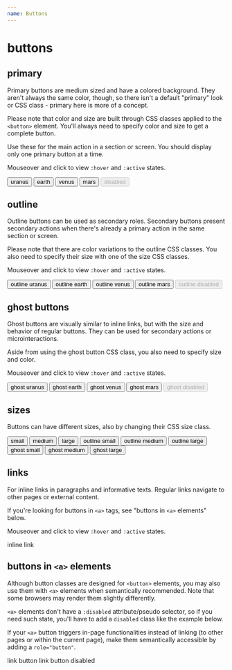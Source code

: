 ```yaml
---
name: Buttons
---
```



# buttons

## primary

Primary buttons are medium sized and have a colored background. They aren't always the same color, though, so there isn't a default "primary" look or CSS class - primary here is more of a concept.

Please note that color and size are built through CSS classes applied to the `<button>` element. You'll always need to specify color and size to get a complete button.

Use these for the main action in a section or screen. You should display only one primary button at a time.

Mouseover and click to view `:hover` and `:active` states.

<Playground>
  <button className="astro__btn astro__btn--uranus astro__btn--medium">
    uranus
  </button>

  <button className="astro__btn astro__btn--earth astro__btn--medium">
    earth
  </button>

  <button className="astro__btn astro__btn--venus astro__btn--medium">
    venus
  </button>

  <button className="astro__btn astro__btn--mars astro__btn--medium">
    mars
  </button>
  
  <button className="astro__btn astro__btn--uranus astro__btn--medium" disabled>
    disabled
  </button>
</Playground>

## outline

Outline buttons can be used as secondary roles. Secondary buttons present secondary actions when there's already a primary action in the same section or screen.

Please note that there are color variations to the outline CSS classes. You also need to specify their size with one of the size CSS classes.

Mouseover and click to view `:hover` and `:active` states.

<Playground>
  <button className="astro__btn astro__btn--outline-uranus astro__btn--medium">
    outline uranus
  </button>

  <button className="astro__btn astro__btn--outline-earth astro__btn--medium">
    outline earth
  </button>

  <button className="astro__btn astro__btn--outline-venus astro__btn--medium">
    outline venus
  </button>

  <button className="astro__btn astro__btn--outline-mars astro__btn--medium">
    outline mars
  </button>
 
  <button className="astro__btn astro__btn--outline-venus astro__btn--medium" disabled>
    outline disabled
  </button>
</Playground>

## ghost buttons

Ghost buttons are visually similar to inline links, but with the size and behavior of regular buttons. They can be used for secondary actions or microinteractions.

Aside from using the ghost button CSS class, you also need to specify size and color.

Mouseover and click to view `:hover` and `:active` states.

<Playground>
  <button className="astro__btn astro__btn--ghost-uranus astro__btn--medium">
    ghost uranus
  </button>

  <button className="astro__btn astro__btn--ghost-earth astro__btn--medium">
    ghost earth
  </button>

  <button className="astro__btn astro__btn--ghost-venus astro__btn--medium">
    ghost venus
  </button>

  <button className="astro__btn astro__btn--ghost-mars astro__btn--medium">
    ghost mars
  </button>
 
  <button className="astro__btn astro__btn--ghost-venus astro__btn--medium" disabled>
    ghost disabled
  </button>
</Playground>

## sizes

Buttons can have different sizes, also by changing their CSS size class.

<Playground>
  <button className="astro__btn astro__btn--uranus astro__btn--small">
    small
  </button>
 
  <button className="astro__btn astro__btn--uranus astro__btn--medium">
    medium
  </button>

  <button className="astro__btn astro__btn--uranus astro__btn--large">
    large
  </button>
</Playground>

<Playground>
  <button className="astro__btn astro__btn--outline-uranus astro__btn--small">
    outline small
  </button>
  <button className="astro__btn astro__btn--outline-uranus astro__btn--medium">
    outline medium
  </button>
  <button className="astro__btn astro__btn--outline-uranus astro__btn--large">
    outline large
  </button>
</Playground>

<Playground>
  <button className="astro__btn astro__btn--ghost-uranus astro__btn--small">
    ghost small
  </button>
  <button className="astro__btn astro__btn--ghost-uranus astro__btn--medium">
    ghost medium
  </button>
  <button className="astro__btn astro__btn--ghost-uranus astro__btn--large">
    ghost large
  </button>
</Playground>

## links

For inline links in paragraphs and informative texts. Regular links navigate to other pages or external content.

If you're looking for buttons in `<a>` tags, see "buttons in `<a>` elements" below.

Mouseover and click to view `:hover` and `:active` states.

<Playground>
  <a className="astro__link">inline link</a>
</Playground>

## buttons in `<a>` elements

Although button classes are designed for `<button>` elements, you may also use them with `<a>` elements when semantically recommended. Note that some browsers may render them slightly differently. 

`<a>` elements don't have a `:disabled` attribute/pseudo selector, so if you need such state, you'll have to add a `disabled` class like the example below.

If your `<a>` button triggers in-page functionalities instead of linking (to other pages or within the current page), make them semantically accessible by adding a `role="button"`.

<Playground>
  <a className="astro__btn astro__btn--uranus astro__btn--medium">
    link button
  </a>
  <a className="astro__btn astro__btn--uranus astro__btn--medium disabled">
    link button disabled
  </a>
</Playground>
